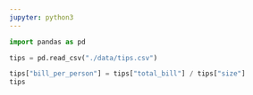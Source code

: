 ```yaml
---
jupyter: python3
---
```


```python
import pandas as pd

tips = pd.read_csv("./data/tips.csv")
```

```python
tips["bill_per_person"] = tips["total_bill"] / tips["size"]
tips
```

